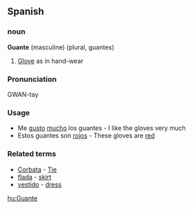 ==Spanish==
===noun===
'''Guante''' (masculine) (plural, guantes)
#[[Glove]] as in hand-wear
===Pronunciation===
GWAN-tay
===Usage===
*Me [[gustar|gusto]] [[mucho]] los guantes - I like the gloves very much
*Estos guantes son [[rojo|rojos]] - These gloves are [[red]]
===Related terms===
*[[Corbata]] - [[Tie]]
*[[flada]] - [[skirt]]
*[[vestido]] - [[dress]]

[[hu:Guante]]